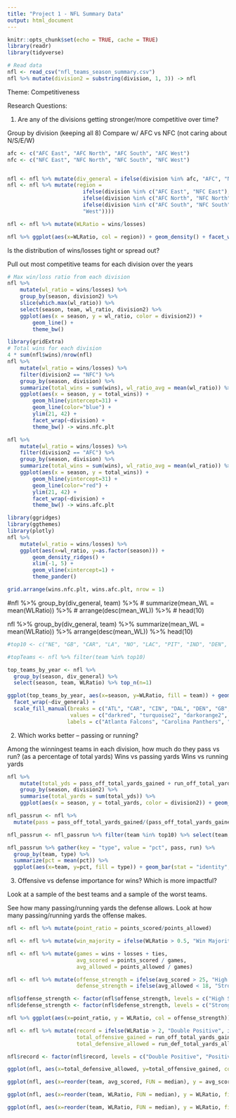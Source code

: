 ```yaml
---
title: "Project 1 - NFL Summary Data"
output: html_document
---
```


```r
knitr::opts_chunk$set(echo = TRUE, cache = TRUE)
library(readr)
library(tidyverse)
```

```r
# Read data
nfl <- read_csv("nfl_teams_season_summary.csv")
nfl %>% mutate(division2 = substring(division, 1, 3)) -> nfl
```

Theme: Competitiveness

Research Questions:

1. Are any of the divisions getting stronger/more competitive over time?

Group by division (keeping all 8)
Compare w/ AFC vs NFC (not caring about N/S/E/W)

```r
afc <- c("AFC East", "AFC North", "AFC South", "AFC West")
nfc <- c("NFC East", "NFC North", "NFC South", "NFC West")


nfl <- nfl %>% mutate(div_general = ifelse(division %in% afc, "AFC", "NFC"))
nfl <- nfl %>% mutate(region =
                        ifelse(division %in% c("AFC East", "NFC East"), "East",
                        ifelse(division %in% c("AFC North", "NFC North"), "North",
                        ifelse(division %in% c("AFC South", "NFC South"), "South",
                        "West"))))
```

```r
nfl <- nfl %>% mutate(WLRatio = wins/losses)
```

```r
nfl %>% ggplot(aes(x=WLRatio, col = region)) + geom_density() + facet_wrap(~div_general) + xlim(0,6)
```

Is the distribution of wins/losses tight or spread out?

Pull out most competitive teams for each division over the years

```r
# Max win/loss ratio from each division
nfl %>%
    mutate(wl_ratio = wins/losses) %>%
    group_by(season, division2) %>%
    slice(which.max(wl_ratio)) %>%
    select(season, team, wl_ratio, division2) %>%
    ggplot(aes(x = season, y = wl_ratio, color = division2)) +
        geom_line() +
        theme_bw()

library(gridExtra)
# Total wins for each division
4 * sum(nfl$wins)/nrow(nfl)
nfl %>%
    mutate(wl_ratio = wins/losses) %>%
    filter(division2 == "NFC") %>%
    group_by(season, division) %>%
    summarize(total_wins = sum(wins), wl_ratio_avg = mean(wl_ratio)) %>%
    ggplot(aes(x = season, y = total_wins)) +
        geom_hline(yintercept=31) +
        geom_line(color="blue") +
        ylim(21, 42) +
        facet_wrap(~division) +
        theme_bw() -> wins.nfc.plt

nfl %>%
    mutate(wl_ratio = wins/losses) %>%
    filter(division2 == "AFC") %>%
    group_by(season, division) %>%
    summarize(total_wins = sum(wins), wl_ratio_avg = mean(wl_ratio)) %>%
    ggplot(aes(x = season, y = total_wins)) +
        geom_hline(yintercept=31) +
        geom_line(color="red") +
        ylim(21, 42) +
        facet_wrap(~division) +
        theme_bw() -> wins.afc.plt

library(ggridges)
library(ggthemes)
library(plotly)
nfl %>%
    mutate(wl_ratio = wins/losses) %>%
    ggplot(aes(x=wl_ratio, y=as.factor(season))) +
        geom_density_ridges() +
        xlim(-1, 5) +
        geom_vline(xintercept=1) +
        theme_pander()

grid.arrange(wins.nfc.plt, wins.afc.plt, nrow = 1)
```

#nfl %>% group_by(div_general, team) %>%
 # summarize(mean_WL = mean(WLRatio)) %>%
#  arrange(desc(mean_WL)) %>%
#  head(10)

nfl %>% group_by(div_general, team) %>%
  summarize(mean_WL = mean(WLRatio)) %>%
  arrange(desc(mean_WL)) %>%
  head(10)


```r
#top10 <- c("NE", "GB", "CAR", "LA", "NO", "LAC", "PIT", "IND", "DEN", "ATL")
```

```r
#topTeams <- nfl %>% filter(team %in% top10)
```

```r
top_teams_by_year <- nfl %>%
  group_by(season, div_general) %>%
  select(season, team, WLRatio) %>% top_n(n=1)
```

```r
ggplot(top_teams_by_year, aes(x=season, y=WLRatio, fill = team)) + geom_bar(stat = "identity", position = "dodge", col = "black") +
  facet_wrap(~div_general) +
  scale_fill_manual(breaks = c("ATL", "CAR", "CIN", "DAL", "DEN", "GB", "IND", "KC", "LA", "LAC", "MIN", "NE", "NO", "PHI", "PIT", "SEA"),
                    values = c("darkred", "turquoise2", "darkorange2", "gray77", "black", "darkgreen", "darkblue", "red", "goldenrod2", "powderblue", "purple", "blue", "tan", "aquamarine4", "yellow", "chartreuse1"),
                   labels = c("Atlanta Falcons", "Carolina Panthers", "Cincinnati Bengals", "Dallas Cowboys", "Denver Broncos", "Green Bay Packers", "Indianapolis Colts", "Kansas City Chiefs", "LA Rams", "LA Chargers", "Minnesota Vikings", "New England Patriots", "New Orleans Saints", "Philadelphia Eagles", "Pittsburgh Steelers", "Seattle Seahawks")) + theme(legend.position = "bottom") + labs(x = NULL, y = "Win / Loss Ratio", title = "The Best Performing NFL Teams", subtitle = "The AFC has more consistent top teams than NFC", fill = NULL) + scale_x_continuous(breaks = c(2009, 2010, 2011, 2012, 2013, 2014, 2015, 2016, 2017, 2018), labels = c("'09", "'10", "'11", "'12", "'13", "'14", "'15", "'16", "'17", "'18"))
```

2. Which works better -- passing or running?

Among the winningest teams in each division, how much do they pass vs run? (as a percentage of total yards)
Wins vs passing yards
Wins vs running yards

```r
nfl %>%
    mutate(total_yds = pass_off_total_yards_gained + run_off_total_yards_gained) %>%
    group_by(season, division2) %>%
    summarise(total_yards = sum(total_yds)) %>%
    ggplot(aes(x = season, y = total_yards, color = division2)) + geom_line() + geom_smooth(method = "lm", se = F)

nfl_passrun <- nfl %>%
  mutate(pass = pass_off_total_yards_gained/(pass_off_total_yards_gained + run_off_total_yards_gained), run = run_off_total_yards_gained/(pass_off_total_yards_gained + run_off_total_yards_gained))
```

```r
nfl_passrun <- nfl_passrun %>% filter(team %in% top10) %>% select(team, season, pass, run)
```

```r
nfl_passrun %>% gather(key = "type", value = "pct", pass, run) %>%
  group_by(team, type) %>%
  summarize(pct = mean(pct)) %>%
  ggplot(aes(x=team, y=pct, fill = type)) + geom_bar(stat = "identity", position = "fill") + geom_hline(yintercept = 0.331, linetype = "dashed") + xlab(NULL) + ylab("% of Offensive Yards") + labs(title = "What Makes A Top Team? Running or Passing?", subtitle = "The most competitive teams play similarly to each other, but pass more than average", fill = "Play Type")
```


3. Offensive vs defense importance for wins? Which is more impactful?

Look at a sample of the best teams and a sample of the worst teams.

See how many passing/running yards the defense allows.
Look at how many passing/running yards the offense makes.


```r
nfl <- nfl %>% mutate(point_ratio = points_scored/points_allowed)

nfl <- nfl %>% mutate(win_majority = ifelse(WLRatio > 0.5, "Win Majority", "Lose Majority"))

nfl <- nfl %>% mutate(games = wins + losses + ties,
                      avg_scored = points_scored / games,
                      avg_allowed = points_allowed / games)

nfl <- nfl %>% mutate(offense_strength = ifelse(avg_scored > 25, "High Scoring (>25 Points Scored/Game)", ifelse(avg_scored > 18, "Medium Scoring (>18)", "Low Scoring (<=18)")),
                      defense_strength = ifelse(avg_allowed < 18, "Strong (<18 Points Allowed/Game)", ifelse(avg_allowed < 25, "Medium (<25)", "Weak (>=25)")))
```

```r
nfl$offense_strength <- factor(nfl$offense_strength, levels = c("High Scoring (>25 Points Scored/Game)","Medium Scoring (>18)", "Low Scoring (<=18)"))
nfl$defense_strength <- factor(nfl$defense_strength, levels = c("Strong (<18 Points Allowed/Game)", "Medium (<25)", "Weak (>=25)"))

nfl %>% ggplot(aes(x=point_ratio, y = WLRatio, col = offense_strength)) + geom_point(size = 2, alpha = 0.8) + facet_wrap(~defense_strength) + labs(x = "Points Scored / Points Allowed", y = "Win / Loss Ratio", title = "Offense and Defense Strength", subtitle = "To win, you need a balance", col = "Offense Strength") + ylim(0, 5) + scale_color_manual(breaks = c("High Scoring (>25 Points Scored/Game)","Medium Scoring (>18)", "Low Scoring (<=18)"), values = c("green", "gold", "red")) + theme(legend.position = "bottom") + geom_hline(yintercept = 1, linetype = "dashed") + geom_vline(xintercept = 1.00, linetype = "dashed")
```

```r
nfl <- nfl %>% mutate(record = ifelse(WLRatio > 2, "Double Positive", ifelse(WLRatio >= 1, "Positive", "Negative")),
                      total_offensive_gained = run_off_total_yards_gained + pass_off_total_yards_gained,
                      total_defensive_allowed = run_def_total_yards_allowed + pass_def_total_yards_allowed)

nfl$record <- factor(nfl$record, levels = c("Double Positive", "Positive", "Negative"))

ggplot(nfl, aes(x=total_defensive_allowed, y=total_offensive_gained, col = record)) + geom_point() + scale_color_manual(breaks = c("Double Positive", "Positive", "Negative"), values = c("green", "gold", "red")) + labs(title = "Offense and Defense Strength", subtitle = "Competitive teams are typically good at both", x = "Total Defensive Yards Allowed in Season", y = "Total Offensive Yards Gained in Season", col = "Win Record")
```






```r
ggplot(nfl, aes(x=reorder(team, avg_scored, FUN = median), y = avg_scored, fill = div_general)) + geom_boxplot() + theme(axis.text.x = element_text(angle = 90, hjust = 1)) + xlab(NULL) + ylab("Avg Points Per Game") + labs(title = "The Top Teams Aren't Always Consistent", subtitle = "The NFL appears very competitive, with decent upset chances", fill = "Division")
```


```r
ggplot(nfl, aes(x=reorder(team, WLRatio, FUN = median), y = WLRatio, fill = div_general)) + geom_boxplot() + theme(axis.text.x = element_text(angle = 90, hjust = 1)) + xlab(NULL) + ylab("Win / Loss Ratio") + labs(title = "The Top Teams Aren't Always Consistent", subtitle = "The NFL appears very competitive, with decent upset chances", fill = "Division") + geom_hline(yintercept = 1, linetype = "dashed", color = "red")
```



```r
ggplot(nfl, aes(x=reorder(team, WLRatio, FUN = median), y = WLRatio, fill = div_general)) + geom_boxplot() + theme(axis.text.x = element_text(angle = 90, hjust = 1)) + xlab(NULL) + ylab("Win / Loss Ratio") + labs(title = "The Top Teams Aren't Always Consistent", subtitle = "The NFL appears very competitive, with decent upset chances", fill = "Division") + geom_hline(yintercept = 1, linetype = "dashed", color = "red") + ylim(0,5)
```
